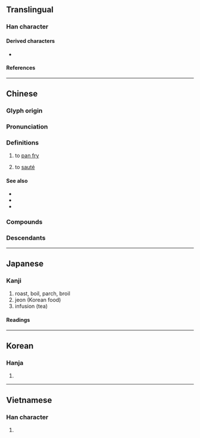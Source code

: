 {{character info}}
==Translingual==

===Han character===
{{Han char|rn=86|rad=火|as=09|sn=13|four=80332|canj=TBNF|ids=⿱前灬}}

====Derived characters====
* {{l|mul|[[𠿏]], [[𢶕]], [[𣜭]], [[𤐄]], [[𧬫]]}}

====References====
{{Han ref|kx=0676.100|dkj=19184|dj=1087.130|hdz=32222.020|uh=714E}}

----

==Chinese==
{{zh-forms|alt=𤋎,㷙,𤌺,𤎴,𤎵}}

===Glyph origin===
{{Han etym}}

===Pronunciation===
{{zh-pron
|m=jiān
|c=zin1
|h=pfs=chiên
|mn=choaⁿ/chian
|mn_note=choaⁿ - vernacular; chian - literary
|mn-t=ziang1/ziêng1
|mn-t_note=ziang1 - Shantou; ziêng1 - Chaozhou
|oc=y
|mc=y
|cat=v
}}

===Definitions===
{{zh-hanzi}}

# to [[pan fry]]
#: {{zh-x|煎 牛排|[[pan-fried]] [[steak]]}}
# to [[sauté]]

====See also====
* {{zh-l|煸}}
* {{zh-l|炒}}
* {{zh-l|炸|tr=zhá}}

===Compounds===
{{zh-der|煎煮|煎炒|油煎|薄煎餅|煎蛋捲|熬煎|煎熬|交煎|憂煎|孜煎|急煎煎|二煎|煎湯|相煎太急|煎水作冰|煎聒|煎迫|煎藥|相煎何急|煎餅|懨煎|煎點|煎茶|煎心|淹煎|煎劑|煎膏炊骨|膏火自煎|蜜煎|豆萁相煎|腹熱心煎|蚵仔煎|煎服}}

===Descendants===
{{CJKV||せん|전}}

{{zh-cat|Intermediate}}

----

==Japanese==

===Kanji===
{{ja-kanji|grade=|rs=火09}}

# roast, boil, parch, broil
# jeon (Korean food)
# infusion (tea)

====Readings====
{{ja-readings
|goon=せん
|kanon=せん
|kun=い-る, に-る, い-り, せん-じる
}}

----

==Korean==

===Hanja===
{{ko-hanja|hangeul=전|eumhun=|rv=jeon|mr=chŏn|y=cen}}

# {{rfdef|ko|sort=火09}}

----

==Vietnamese==

===Han character===
{{vi-readings|rs=火09|reading=tiên, chiên }}

# {{rfdef|vi|sort=火09}}